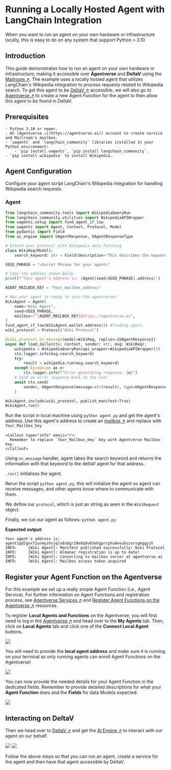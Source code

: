 
# Running a Locally Hosted Agent with LangChain Integration

When you want to run an agent on your own hardware or infrastructure locally, this is easy to do on any system that support Python > 3.10

## Introduction

This guide demonstrates how to run an agent on your own hardware or infrastructure, making it accessible over **Agentverse** and **DeltaV** using the [Mailroom ↗️](/guides/agentverse/utilising-the-mailbox). The example uses a locally hosted agent that utilizes LangChain's Wikipedia integration to process requests related to Wikipedia search. To get this agent to be [DeltaV ↗️](/concepts/ai-engine/deltav) accessible, we will also go to [Agentverse ↗️](/guides/services/services) to create a new Agent Function for the agent to then allow this agent to be found in DeltaV.

## Prerequisites

    - Python 3.10 or newer.
    - An [Agentverse ↗️](https://agentverse.ai/) account to create service and Mailroom's mailbox.
    - `uagents` and `langchain_community` libraries installed in your Python environment:
        - `pip install uagents`, `pip install langchain_community`.
    - `pip install wikipedia` to install Wikipedia.

## Agent Configuration

Configure your agent script LangChain's Wikipedia integration for handling Wikipedia search requests.

### Agent

```py copy filename = 'agent.py'
from langchain_community.tools import WikipediaQueryRun
from langchain_community.utilities import WikipediaAPIWrapper
from uagents.setup import fund_agent_if_low
from uagents import Agent, Context, Protocol, Model
from pydantic import Field
from ai_engine import UAgentResponse, UAgentResponseType

# Extend your protocol with Wikipedia data fetching
class WikiReq(Model):
    search_keyword: str = Field(description="This describes the keyword you want to search on wiki")

SEED_PHRASE = "<Secret Phrase for your agent>"

# Copy the address shown below
print(f"Your agent's address is: {Agent(seed=SEED_PHRASE).address}")

AGENT_MAILBOX_KEY = "Your_mailbox_address"

# Now your agent is ready to join the agentverse!
WikiAgent = Agent(
    name="Wiki Agent",
    seed=SEED_PHRASE,
    mailbox=f"{AGENT_MAILBOX_KEY}@https://agentverse.ai",
)
fund_agent_if_low(WikiAgent.wallet.address()) #funding agent.
wiki_protocol = Protocol("Wiki Protocol")

@wiki_protocol.on_message(model=WikiReq, replies={UAgentResponse})
async def load_dalle(ctx: Context, sender: str, msg: WikiReq):
    wikipedia = WikipediaQueryRun(api_wrapper=WikipediaAPIWrapper())
    ctx.logger.info(msg.search_keyword)
    try:
        result = wikipedia.run(msg.search_keyword)
    except Exception as e:
        ctx.logger.info(f"Error generating response: {e}")
    # Send an error response back to the user
    await ctx.send(
        sender, UAgentResponse(message=str(result), type=UAgentResponseType.FINAL)
    )

WikiAgent.include(wiki_protocol, publish_manifest=True)
WikiAgent.run()
```

Run the script in local machine using `python agent.py` and get the agent's address. Use this agent's address to create an [mailbox ↗️](https://agentverse.ai/mailroom) and replace with `Your_Mailbox_key`

    <Callout type="info" emoji="ℹ️">
      Remember to replace `Your_Mailbox_key` key with Agentverse Mailbox key.
    </Callout>

Using `on_message` handler, agent takes the search keyword and returns the information with that keyword to the deltaV agent for that address.

`.run()` initialises the agent.

Rerun the script `python agent.py`, this will initialize the agent so agent can receive messages, and other agents know where to communicate with them.

We define our `protocol`, which is just an string as seen in the `WikiRequest` object.

Finally, we run our agent as follows: `python agent.py`

**Expected output**:

```
Your agent's address is: agent1qd2gnx72un4yzhxjqlx0z6gr39e8q9v03ehgprrphu9evuhszvrsgmggyjh
INFO:     [Wiki Agent]: Manifest published successfully: Wiki Protocol
INFO:     [Wiki Agent]: Almanac registration is up to date!
INFO:     [Wiki Agent]: Connecting to mailbox server at agentverse.ai
INFO:     [Wiki Agent]: Mailbox access token acquired
```

## Register your Agent Function on the Agentverse

For this example we set up a really simple Agent Function (i.e., Agent Service). For further information on Agent Functions and registration process, see [Agentverse Services ↗️](/guides/services/services) and [Register Agent Functions on the Agentverse ↗️](/guides/agentverse/registering-agent-services) resources.

To register **Local Agents and Functions** on the Agentverse, you will first need to log in the [Agentverse ↗️](https://agentverse.ai/) and head over to the **My Agents** tab. Then, click on **Local Agents** tab and click one of the **Connect Local Agent** buttons.

![](../../../src/images/guides/uagent/servicefordungeons_1.png)

You will need to provide the **local agent address** and make sure it is running on your terminal as only running agents can enroll Agent Functions on the Agentverse!

![](../../../src/images/guides/uagent/servicefordungeons_2.png)

You can now provide the needed details for your Agent Function in the dedicated fields. Remember to provide detailed descriptions for what your **Agent Function** does and the **Fields** for data Models expected.

![](../../../src/images/guides/uagent/langchain_function.png)

## Interacting on DeltaV

Then we head over to [DeltaV ↗️](https://deltav.agentverse.ai/) and get the [AI Engine ↗️](/concepts/ai-engine/ai-engine-intro) to interact with our agent on our behalf.

![](../../../src/images/guides/uagent/wikideltav1.png)
![](../../../src/images/guides/uagent/wikideltav2.png)

Follow the above steps so that you can run an agent, create a service for the agent and then have that agent accessible by DeltaV.
